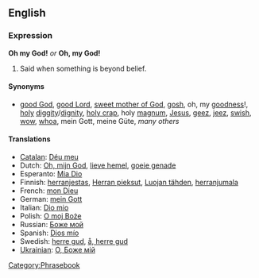 ==English==
===Expression===
'''Oh my God!''' ''or'' '''Oh, my God!'''

#Said when something is beyond belief.

====Synonyms====
*[[good God]], [[good Lord]], [[sweet mother of God]], [[gosh]], oh, my [[goodness]]!, [[holy]] [[diggity]]/[[dignity]], [[holy crap]], holy [[magnum]], [[Jesus]], [[geez]], [[jeez]], [[swish]], [[wow]], [[whoa]], mein Gott, meine Güte, ''many others''

====Translations====
*[[Catalan]]: [[Déu meu]]
*Dutch: [[Oh, mijn God]], [[lieve hemel]], [[goeie genade]]<!--what is the correct capitalisation of these translations?-->
*Esperanto: [[Mia Dio]]
*Finnish: [[herranjestas]], [[Herran pieksut]], [[Luojan tähden]], [[herranjumala]]
*French: [[mon Dieu]]
*German: [[mein Gott]]
*Italian: [[Dio mio]]
*Polish: [[O moj Boże]]
*Russian: [[Боже мой]]
*Spanish: [[Dios mío]]
*Swedish: [[herre gud]], [[å, herre gud]]
*[[Ukrainian]]: [[О, Боже мій]]

[[Category:Phrasebook]]